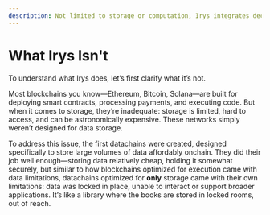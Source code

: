 ```yaml
---
description: Not limited to storage or computation, Irys integrates decentralized storage and programmable data capabilities for broader applications.
---
```


# What Irys Isn't

To understand what Irys does, let’s first clarify what it’s not.

Most blockchains you know—Ethereum, Bitcoin, Solana—are built for deploying smart contracts, processing payments, and executing code. But when it comes to storage, they’re inadequate: storage is limited, hard to access, and can be astronomically expensive. These networks simply weren’t designed for data storage.

To address this issue, the first datachains were created, designed specifically to store large volumes of data affordably onchain. They did their job well enough—storing data relatively cheap, holding it somewhat securely, but similar to how blockchains optimized for execution came with data limitations, datachains optimized for **only** storage came with their own limitations: data was locked in place, unable to interact or support broader applications. It’s like a library where the books are stored in locked rooms, out of reach.